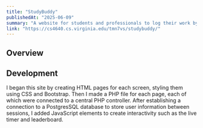 ```yaml
---
title: "StudyBuddy"
publishedAt: "2025-06-09"
summary: "A website for students and professionals to log their work by amount of time spent on each, allowing them to prioritize their neglected tasks and improve productivity."
link: "https://cs4640.cs.virginia.edu/tmn7vs/studybuddy/"
---
```

## Overview

## Development
I began this site by creating HTML pages for each screen, styling them using CSS and Bootstrap. Then I made a PHP file for each page, each of which were connected to a central PHP controller. 
    After establishing a connection to a PostgresSQL database to store user information between sessions, I added JavaScript elements to create interactivity such as the live timer and leaderboard.